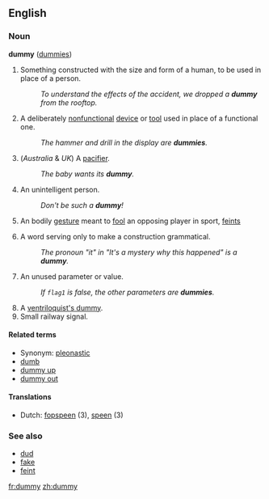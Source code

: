 ==English==
===Noun===
'''dummy''' ([[dummies]])

# Something constructed with the size and form of a human, to be used in place of a person.
#: ''To understand the effects of the accident, we dropped a '''dummy''' from the rooftop.''
# A deliberately [[nonfunctional]] [[device]] or [[tool]] used in place of a functional one.
#: ''The hammer and drill in the display are '''dummies'''.''
# (''Australia'' & ''UK'') A [[pacifier]].<!-- probably british too ...yep ;)-->
#: ''The baby wants its '''dummy'''.''
# An unintelligent person.
#: ''Don't be such a '''dummy'''!''
# <!--Dialect?--> An bodily [[gesture]] meant to [[fool]] an opposing player in sport, [[feint]]s
# {{linguistics}} A word serving only to make a construction grammatical.
#: ''The pronoun "it" in "It's a mystery why this happened" is a '''dummy'''.''
# {{complang}} An unused parameter or value.
#: ''If <code>flag1</code> is false, the other parameters are '''dummies'''.''
# A [[ventriloquist's dummy]].
# Small railway signal.

====Related terms====
*Synonym: [[pleonastic]]
*[[dumb]]
*[[dummy up]]
*[[dummy out]]

====Translations====
*Dutch: [[fopspeen]] (3), [[speen]] (3) {{m}}

===See also===
*[[dud]]
*[[fake]]
*[[feint]]

[[fr:dummy]]
[[zh:dummy]]